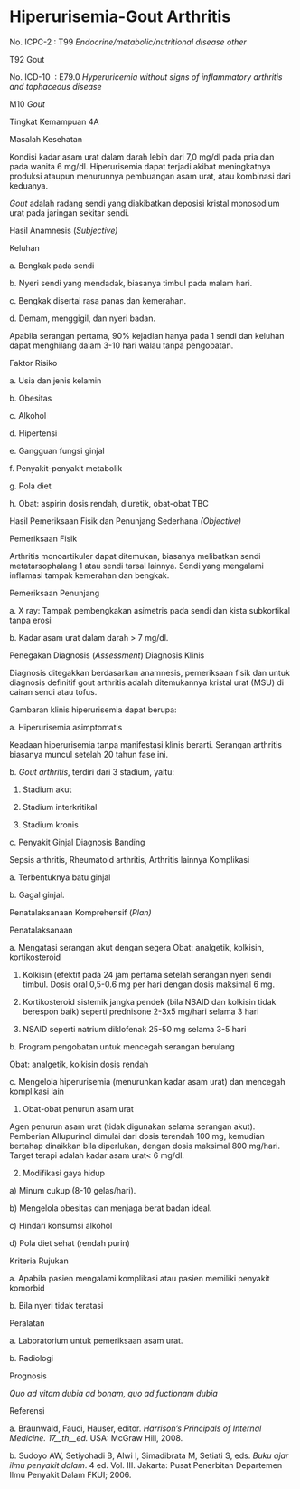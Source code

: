 # Hiperurisemia-Gout Arthritis

No. ICPC-2 : T99 _Endocrine/metabolic/nutritional disease other_

T92 Gout

 

No. ICD-10  : E79.0 _Hyperuricemia without signs of inflammatory arthritis and tophaceous disease_

M10 _Gout_

Tingkat Kemampuan 4A

Masalah Kesehatan

Kondisi kadar asam urat dalam darah lebih dari 7,0 mg/dl pada pria dan pada wanita 6 mg/dl. Hiperurisemia dapat terjadi akibat meningkatnya produksi ataupun menurunnya pembuangan asam urat, atau kombinasi dari keduanya.

_Gout_ adalah radang sendi yang diakibatkan deposisi kristal monosodium urat pada jaringan sekitar sendi.

Hasil Anamnesis (_Subjective)_

Keluhan

a. Bengkak pada sendi

b. Nyeri sendi yang mendadak, biasanya timbul pada malam hari.

c. Bengkak disertai rasa panas dan kemerahan.

d. Demam, menggigil, dan nyeri badan.

Apabila serangan pertama, 90% kejadian hanya pada 1 sendi dan keluhan dapat menghilang dalam 3-10 hari walau tanpa pengobatan.

Faktor Risiko

a. Usia dan jenis kelamin

b. Obesitas

c. Alkohol

d. Hipertensi

e. Gangguan fungsi ginjal

f. Penyakit-penyakit metabolik

g. Pola diet

h. Obat: aspirin dosis rendah, diuretik, obat-obat TBC

Hasil Pemeriksaan Fisik dan Penunjang Sederhana _(Objective)_

Pemeriksaan Fisik

Arthritis monoartikuler dapat ditemukan, biasanya melibatkan sendi metatarsophalang 1 atau sendi tarsal lainnya. Sendi yang mengalami inflamasi tampak kemerahan dan bengkak.

Pemeriksaan Penunjang

 

a. X ray: Tampak pembengkakan asimetris pada sendi dan kista subkortikal tanpa erosi

b. Kadar asam urat dalam darah > 7 mg/dl.

Penegakan Diagnosis (_Assessment_) Diagnosis Klinis

Diagnosis ditegakkan berdasarkan anamnesis, pemeriksaan fisik dan untuk diagnosis definitif gout arthritis adalah ditemukannya kristal urat (MSU) di cairan sendi atau tofus.

Gambaran klinis hiperurisemia dapat berupa:

a. Hiperurisemia asimptomatis

Keadaan hiperurisemia tanpa manifestasi klinis berarti. Serangan arthritis biasanya muncul setelah 20 tahun fase ini.

b. _Gout arthritis_, terdiri dari 3 stadium, yaitu:

1) Stadium akut

2) Stadium interkritikal

3) Stadium kronis

c. Penyakit Ginjal Diagnosis Banding

Sepsis arthritis, Rheumatoid arthritis, Arthritis lainnya Komplikasi

a. Terbentuknya batu ginjal

b. Gagal ginjal.

Penatalaksanaan Komprehensif (_Plan)_

Penatalaksanaan

a. Mengatasi serangan akut dengan segera Obat: analgetik, kolkisin, kortikosteroid

1) Kolkisin (efektif pada 24 jam pertama setelah serangan nyeri sendi timbul. Dosis oral 0,5-0.6 mg per hari dengan dosis maksimal 6 mg.

2) Kortikosteroid sistemik jangka pendek (bila NSAID dan kolkisin tidak berespon baik) seperti prednisone 2-3x5 mg/hari selama 3 hari

3) NSAID seperti natrium diklofenak 25-50 mg selama 3-5 hari

b. Program pengobatan untuk mencegah serangan berulang

 

Obat: analgetik, kolkisin dosis rendah

c. Mengelola hiperurisemia (menurunkan kadar asam urat) dan mencegah komplikasi lain

1) Obat-obat penurun asam urat

Agen penurun asam urat (tidak digunakan selama serangan akut). Pemberian Allupurinol dimulai dari dosis terendah 100 mg, kemudian bertahap dinaikkan bila diperlukan, dengan dosis maksimal 800 mg/hari. Target terapi adalah kadar asam urat\< 6 mg/dl.

2) Modifikasi gaya hidup

a) Minum cukup (8-10 gelas/hari).

b) Mengelola obesitas dan menjaga berat badan ideal.

c) Hindari konsumsi alkohol

d) Pola diet sehat (rendah purin)

Kriteria Rujukan

a. Apabila pasien mengalami komplikasi atau pasien memiliki penyakit komorbid

b. Bila nyeri tidak teratasi

Peralatan

a. Laboratorium untuk pemeriksaan asam urat.

b. Radiologi

Prognosis

_Quo ad vitam dubia ad bonam, quo ad fuctionam dubia_

Referensi

a. Braunwald, Fauci, Hauser, editor. _Harrison’s Principals of Internal Medicine. 17__th__ed._ USA: McGraw Hill, 2008.

b. Sudoyo AW, Setiyohadi B, Alwi I, Simadibrata M, Setiati S, eds. _Buku ajar ilmu penyakit dalam_. 4 ed. Vol. III. Jakarta: Pusat Penerbitan Departemen Ilmu Penyakit Dalam FKUI; 2006.
